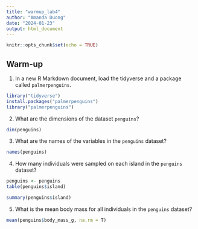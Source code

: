 ```yaml
---
title: "warmup_lab4"
author: "Amanda Duong"
date: "2024-01-23"
output: html_document
---
```


```r
knitr::opts_chunk$set(echo = TRUE)
```

## Warm-up
1. In a new R Markdown document, load the tidyverse and a package called `palmerpenguins`.
```r
library("tidyverse")
install.packages("palmerpenguins")
library("palmerpenguins")
```

2. What are the dimensions of the dataset `penguins`?
```r
dim(penguins)
```

3. What are the names of the variables in the `penguins` dataset?
```r
names(penguins)
```

4. How many individuals were sampled on each island in the `penguins` dataset?
```r
penguins <- penguins
table(penguins$island)
```
```r
summary(penguins$island)
```

5. What is the mean body mass for all individuals in the `penguins` dataset?
```r
mean(penguins$body_mass_g, na.rm = T)
```

